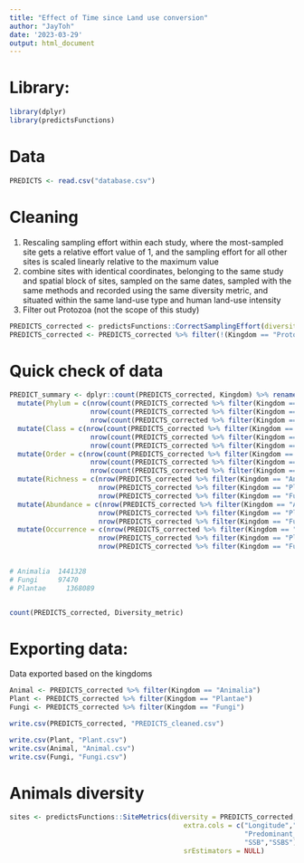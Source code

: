 ---
title: "Effect of Time since Land use conversion"
author: "JayToh"
date: '2023-03-29'
output: html_document
---

# Library:
```{r}
library(dplyr)
library(predictsFunctions)
```

# Data
```{r}
PREDICTS <- read.csv("database.csv")

```

# Cleaning
1. Rescaling sampling effort within each study, where the most-sampled site gets a relative effort value of 1, and the sampling effort for all other sites is scaled linearly relative to the maximum value
2. combine sites with identical coordinates, belonging to the same study and spatial block of sites, sampled on the same dates, sampled with the same methods and recorded using the same diversity metric, and situated within the same land-use type and human land-use intensity
3. Filter out Protozoa (not the scope of this study)
```{r}
PREDICTS_corrected <- predictsFunctions::CorrectSamplingEffort(diversity = PREDICTS) %>% predictsFunctions::MergeSites(silent = TRUE)
PREDICTS_corrected <- PREDICTS_corrected %>% filter(!(Kingdom == "Protozoa"))
```

# Quick check of data
```{r}
PREDICT_summary <- dplyr::count(PREDICTS_corrected, Kingdom) %>% rename("Records" = "n") %>% 
  mutate(Phylum = c(nrow(count(PREDICTS_corrected %>% filter(Kingdom == "Animalia"), Phylum)),
                    nrow(count(PREDICTS_corrected %>% filter(Kingdom == "Plantae"), Phylum)),
                    nrow(count(PREDICTS_corrected %>% filter(Kingdom == "Fungi"), Phylum)))) %>% 
  mutate(Class = c(nrow(count(PREDICTS_corrected %>% filter(Kingdom == "Animalia"), Class)),
                    nrow(count(PREDICTS_corrected %>% filter(Kingdom == "Plantae"), Class)),
                    nrow(count(PREDICTS_corrected %>% filter(Kingdom == "Fungi"), Class)))) %>% 
  mutate(Order = c(nrow(count(PREDICTS_corrected %>% filter(Kingdom == "Animalia"), Order)),
                    nrow(count(PREDICTS_corrected %>% filter(Kingdom == "Plantae"), Order)),
                    nrow(count(PREDICTS_corrected %>% filter(Kingdom == "Fungi"), Order)))) %>% 
  mutate(Richness = c(nrow(PREDICTS_corrected %>% filter(Kingdom == "Animalia" & Diversity_metric == "species richness")),
                      nrow(PREDICTS_corrected %>% filter(Kingdom == "Plantae" & Diversity_metric == "species richness")),
                      nrow(PREDICTS_corrected %>% filter(Kingdom == "Fungi" & Diversity_metric == "species richness")))) %>% 
  mutate(Abundance = c(nrow(PREDICTS_corrected %>% filter(Kingdom == "Animalia" & Diversity_metric == "abundance")),
                      nrow(PREDICTS_corrected %>% filter(Kingdom == "Plantae" & Diversity_metric == "abundance")),
                      nrow(PREDICTS_corrected %>% filter(Kingdom == "Fungi" & Diversity_metric == "abundance")))) %>% 
  mutate(Occurrence = c(nrow(PREDICTS_corrected %>% filter(Kingdom == "Animalia" & Diversity_metric == "occurrence")),
                      nrow(PREDICTS_corrected %>% filter(Kingdom == "Plantae" & Diversity_metric == "occurrence")),
                      nrow(PREDICTS_corrected %>% filter(Kingdom == "Fungi" & Diversity_metric == "occurrence"))))
                     

# Animalia	1441328			
# Fungi	    97470			
# Plantae	  1368089


count(PREDICTS_corrected, Diversity_metric)
```

# Exporting data:
Data exported based on the kingdoms
```{r}
Animal <- PREDICTS_corrected %>% filter(Kingdom == "Animalia")
Plant <- PREDICTS_corrected %>% filter(Kingdom == "Plantae")
Fungi <- PREDICTS_corrected %>% filter(Kingdom == "Fungi")

write.csv(PREDICTS_corrected, "PREDICTS_cleaned.csv")

write.csv(Plant, "Plant.csv")
write.csv(Animal, "Animal.csv")
write.csv(Fungi, "Fungi.csv")


```

# Animals diversity
```{r}
sites <- predictsFunctions::SiteMetrics(diversity = PREDICTS_corrected,
                                           extra.cols = c("Longitude","Latitude",
                                                          "Predominant_land_use",
                                                          "SSB","SSBS"),
                                           srEstimators = NULL)
```

